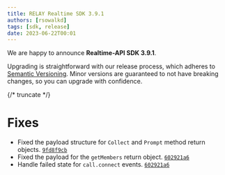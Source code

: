 ---
title: RELAY Realtime SDK 3.9.1
authors: [rsowalkd]
tags: [sdk, release]
date: 2023-06-22T00:01
---

We are happy to announce **Realtime-API SDK 3.9.1**.


Upgrading is straightforward with our release process, which adheres to [Semantic Versioning](https://semver.org/).
Minor versions are guaranteed to not have breaking changes, so you can upgrade with confidence.

<ReleaseCard library="@signalwire/realtime-api" version="3.9.1" releaseType="patch"/>


{/* truncate */}

# Fixes

- Fixed the payload structure for `Collect` and `Prompt` method return objects. [`9fd8f9cb`](https://github.com/signalwire/signalwire-js/commit/9fd8f9cbff5fc03347248795f09e169166aba0f3)
- Fixed the payload for the `getMembers` return object. [`602921a6`](https://github.com/signalwire/signalwire-js/commit/602921a61ef2d57675fcb429fd95d85c020c9431)
- Handle failed state for `call.connect` events. [`602921a6`](https://github.com/signalwire/signalwire-js/commit/602921a61ef2d57675fcb429fd95d85c020c9431)